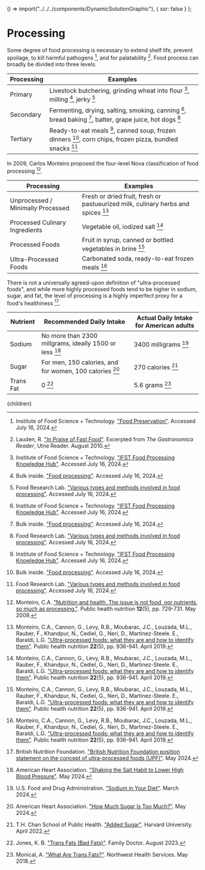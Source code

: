 


  () => import("../../../components/DynamicSolutionGraphic"),
  { ssr: false }
);


# Processing

Some degree of food processing is necessary to extend shelf life, prevent spoilage, to kill harmful pathogens [^15], and for palatability [^16]. Food process can broadly be divided into three levels.

| Processing | Examples |
| --- | --- |
| Primary | Livestock butchering, grinding wheat into flour [^9], milling [^10], jerky [^11] |
| Secondary | Fermenting, drying, salting, smoking, canning [^9], bread baking [^10], batter, grape juice, hot dogs [^11] |
| Tertiary | Ready-to-eat meals [^9], canned soup, frozen dinners [^10], corn chips, frozen pizza, bundled snacks [^11] |

In 2009, Carlos Monteiro proposed the four-level Nova classification of food processing [^12].

| Processing | Examples |
| --- | --- |
| Unprocessed / Minimally Processed | Fresh or dried fruit, fresh or pastueurized milk, culinary herbs and spices [^13] |
| Processed Culinary Ingredients | Vegetable oil, iodized salt [^13] |
| Processed Foods | Fruit in syrup, canned or bottled vegetables in brine [^13] |
| Ultra-Processed Foods | Carbonated soda, ready-to-eat frozen meals [^13] |

There is not a universally agreed-upon definition of "ultra-processed foods", and while more highly processed foods tend to be higher in sodium, sugar, and fat, the level of processing is a highly imperfect proxy for a food's healthiness [^14].

| Nutrient | Recommended Daily Intake | Actual Daily Intake for American adults |
| --- | --- | --- |
| Sodium | No more than 2300 millgrams, ideally 1500 or less [^17] | 3400 milligrams [^18] |
| Sugar | For men, 150 calories, and for women, 100 calories [^19] | 270 calories [^20] |
| Trans Fat | 0 [^21] | 5.6 grams [^22] |



[^9]: Institute of Food Science + Technology. ["IFST Food Processing Knowledge Hub"](https://www.ifst.org/knowledge-hubs/food-processing). Accessed July 16, 2024.

[^10]: Bulk inside. ["Food processing"](https://bulkinside.com/food-processing/). Accessed July 16, 2024.

[^11]: Food Research Lab. ["Various types and methods involved in food processing"](https://www.foodresearchlab.com/blog/new-food-product-development/various-types-and-methods-involved-in-food-processing/). Accessed July 16, 2024.

[^12]: Monteiro, C.A. ["Nutrition and health. The issue is not food, nor nutrients, so much as processing."](https://www.cambridge.org/core/journals/public-health-nutrition/article/nutrition-and-health-the-issue-is-not-food-nor-nutrients-so-much-as-processing/0C514FC9DB264538F83D5D34A81BB10A). Public health nutrition **12**(5), pp. 729-731. May 2009.

[^13]: Monteiro, C.A., Cannon, G., Levy, R.B., Moubarac, J.C., Louzada, M.L., Rauber, F., Khandpur, N., Cediel, G., Neri, D., Martinez-Steele. E., Baraldi, L.G. ["Ultra-processed foods: what they are and how to identify them"](https://www.ncbi.nlm.nih.gov/pmc/articles/PMC10260459/). Public health nutrition **22**(5), pp. 936-941. April 2019.

[^14]: British Nutrition Foundation. ["British Nutrition Foundation position statement on the concept of ultra-processed foods (UPF)"](https://www.nutrition.org.uk/news/position-statement-on-the-concept-of-ultra-processed-foods-upf/). May 2024.

[^15]: Institute of Food Science + Technology. ["Food Preservation"](https://www.ifst.org/sites/default/files/IFST%20Food%20Preservation%20Fact%20Sheet.pdf). Accessed July 16, 2024.

[^16]: Lauden, R. ["In Praise of Fast Food"](https://www.utne.com/Environment/Fast-Food-Culinary-Ethos). Excerpted from *The Gastronomica Reader*, Utne Reader. August 2010.

[^17]: American Heart Association. ["Shaking the Salt Habit to Lower High Blood Pressure"](https://www.heart.org/en/health-topics/high-blood-pressure/changes-you-can-make-to-manage-high-blood-pressure/shaking-the-salt-habit-to-lower-high-blood-pressure). May 2024.

[^18]: U.S. Food and Drug Administration. ["Sodium in Your Diet"](https://www.fda.gov/food/nutrition-education-resources-materials/sodium-your-diet). March 2024.

[^19]: American Heart Association. ["How Much Sugar Is Too Much?"](https://www.heart.org/en/healthy-living/healthy-eating/eat-smart/sugar/how-much-sugar-is-too-much). May 2024.

[^20]: T.H. Chan School of Public Health. ["Added Sugar"](https://nutritionsource.hsph.harvard.edu/carbohydrates/added-sugar-in-the-diet/). Harvard University. April 2022.

[^21]: Jones, K. B. ["Trans Fats (Bad Fats)"](https://familydoctor.org/trans-fats/). Family Doctor. August 2023.

[^22]: Monical, A. ["What Are Trans Fats?"](https://www.nwhealth-services.org/what-are-trans-fats/). Northwest Health Services. May 2018.


  <Article 
    focusAreaUrl={focusAreaUrl} 
    hierarchy={hierarchy} 
    site={site}
  >
    {children}
  </Article>